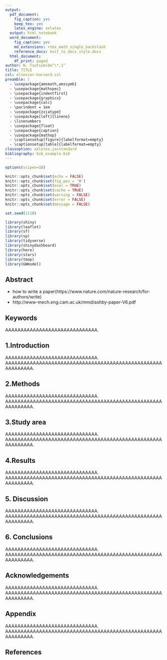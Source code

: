 ```yaml
---
output:
  pdf_document:
    fig_caption: yes
    keep_tex: yes
    latex_engine: xelatex
  output: html_notebook
  word_document: 
    fig_caption: yes
    md_extensions: +tex_math_single_backslash
    reference_docx: knit_to_docx_style.docx
  html_document:
    df_print: paged
author: N. Tsutsumida^\*,1^
title: TITLE 
csl: elsevier-harvard.csl
preamble: |
  - \usepackage{amsmath,amssymb}
  - \usepackage{mathspec}
  - \usepackage{indentfirst}
  - \usepackage{graphicx}
  - \usepackage{calc}
  - \parindent = 1em
  - \usepackage{zxjatype}
  - \usepackage[left]{lineno}
  - \linenumbers
  - \usepackage{float}
  - \usepackage{caption}
  - \usepackage{mathop}
  - \captionsetup[figure]{labelformat=empty}
  - \captionsetup[table]{labelformat=empty}
classoption: xelatex,ja=standard
bibliography: bib_example.bib
---
```


```r
options(scipen=10)

knitr::opts_chunk$set(echo = FALSE)
knitr::opts_chunk$set(fig.pos = 'H')
knitr::opts_chunk$set(eval = TRUE)
knitr::opts_chunk$set(cache = TRUE)
knitr::opts_chunk$set(warning = FALSE)
knitr::opts_chunk$set(error = FALSE)
knitr::opts_chunk$set(message = FALSE)

set.seed(1118)
```


```r
library(shiny)
library(leaflet)
library(sf)
library(sp)
library(tidyverse)
library(shinydashboard)
library(here)
library(stars)
library(tmap)
library(GWmodel)
```

## Abstract
- how to write a paper(https://www.nature.com/nature-research/for-authors/write)
- http://www-mech.eng.cam.ac.uk/mmd/ashby-paper-V6.pdf

## Keywords
AAAAAAAAAAAAAAAAAAAAAAAAAAAAAA.

## 1.Introduction
AAAAAAAAAAAAAAAAAAAAAAAAAAAAAA.  
AAAAAAAAAAAAAAAAAAAAAAAAAAAAAAAAAAAAAAAAAAAAAAAAAAAAAAAAAAAA.

## 2.Methods
AAAAAAAAAAAAAAAAAAAAAAAAAAAAAA.  
AAAAAAAAAAAAAAAAAAAAAAAAAAAAAAAAAAAAAAAAAAAAAAAAAAAAAAAAAAAA.

## 3.Study area
AAAAAAAAAAAAAAAAAAAAAAAAAAAAAA.  
AAAAAAAAAAAAAAAAAAAAAAAAAAAAAAAAAAAAAAAAAAAAAAAAAAAAAAAAAAAA.

## 4.Results
AAAAAAAAAAAAAAAAAAAAAAAAAAAAAA.  
AAAAAAAAAAAAAAAAAAAAAAAAAAAAAAAAAAAAAAAAAAAAAAAAAAAAAAAAAAAA.

## 5. Discussion
AAAAAAAAAAAAAAAAAAAAAAAAAAAAAA.  
AAAAAAAAAAAAAAAAAAAAAAAAAAAAAAAAAAAAAAAAAAAAAAAAAAAAAAAAAAAA.

## 6. Conclusions
AAAAAAAAAAAAAAAAAAAAAAAAAAAAAA.  
AAAAAAAAAAAAAAAAAAAAAAAAAAAAAAAAAAAAAAAAAAAAAAAAAAAAAAAAAAAA.

## Acknowledgements
AAAAAAAAAAAAAAAAAAAAAAAAAAAAAA.  
AAAAAAAAAAAAAAAAAAAAAAAAAAAAAAAAAAAAAAAAAAAAAAAAAAAAAAAAAAAA.

## Appendix
AAAAAAAAAAAAAAAAAAAAAAAAAAAAAA.  
AAAAAAAAAAAAAAAAAAAAAAAAAAAAAAAAAAAAAAAAAAAAAAAAAAAAAAAAAAAA.

## References


